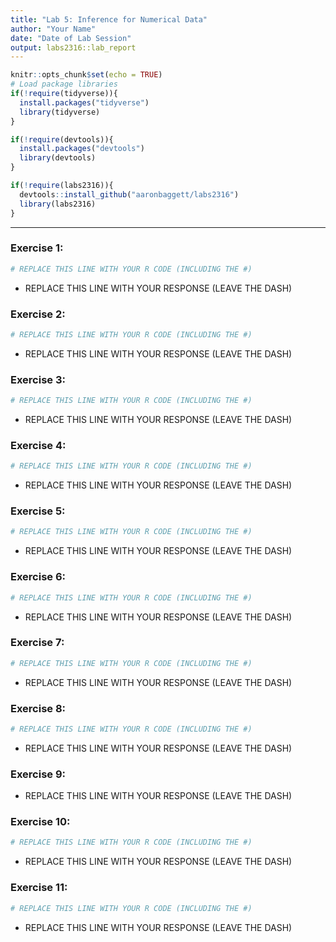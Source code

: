 ```yaml
---
title: "Lab 5: Inference for Numerical Data"
author: "Your Name"
date: "Date of Lab Session"
output: labs2316::lab_report
---
```


```r
knitr::opts_chunk$set(echo = TRUE)
# Load package libraries
if(!require(tidyverse)){
  install.packages("tidyverse")
  library(tidyverse)
}

if(!require(devtools)){
  install.packages("devtools")
  library(devtools)
}

if(!require(labs2316)){
  devtools::install_github("aaronbaggett/labs2316")
  library(labs2316)
}
```

* * *

### Exercise 1:

```r
# REPLACE THIS LINE WITH YOUR R CODE (INCLUDING THE #)
```

- REPLACE THIS LINE WITH YOUR RESPONSE (LEAVE THE DASH)


### Exercise 2:

```r
# REPLACE THIS LINE WITH YOUR R CODE (INCLUDING THE #)
```

- REPLACE THIS LINE WITH YOUR RESPONSE (LEAVE THE DASH)


### Exercise 3:

```r
# REPLACE THIS LINE WITH YOUR R CODE (INCLUDING THE #)
```

- REPLACE THIS LINE WITH YOUR RESPONSE (LEAVE THE DASH)


### Exercise 4:

```r
# REPLACE THIS LINE WITH YOUR R CODE (INCLUDING THE #)
```

- REPLACE THIS LINE WITH YOUR RESPONSE (LEAVE THE DASH)


### Exercise 5:

```r
# REPLACE THIS LINE WITH YOUR R CODE (INCLUDING THE #)
```

- REPLACE THIS LINE WITH YOUR RESPONSE (LEAVE THE DASH)


### Exercise 6:

```r
# REPLACE THIS LINE WITH YOUR R CODE (INCLUDING THE #)
```

- REPLACE THIS LINE WITH YOUR RESPONSE (LEAVE THE DASH)


### Exercise 7:

```r
# REPLACE THIS LINE WITH YOUR R CODE (INCLUDING THE #)
```

- REPLACE THIS LINE WITH YOUR RESPONSE (LEAVE THE DASH)


### Exercise 8:

```r
# REPLACE THIS LINE WITH YOUR R CODE (INCLUDING THE #)
```

- REPLACE THIS LINE WITH YOUR RESPONSE (LEAVE THE DASH)


### Exercise 9:

- REPLACE THIS LINE WITH YOUR RESPONSE (LEAVE THE DASH)


### Exercise 10:

```r
# REPLACE THIS LINE WITH YOUR R CODE (INCLUDING THE #)
```

- REPLACE THIS LINE WITH YOUR RESPONSE (LEAVE THE DASH)


### Exercise 11:

```r
# REPLACE THIS LINE WITH YOUR R CODE (INCLUDING THE #)
```

- REPLACE THIS LINE WITH YOUR RESPONSE (LEAVE THE DASH)
